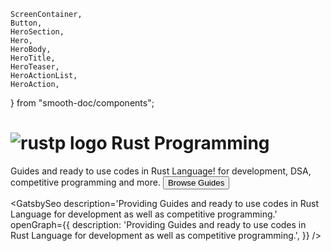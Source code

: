     ScreenContainer,
    Button,
    HeroSection,
    Hero,
    HeroBody,
    HeroTitle,
    HeroTeaser,
    HeroActionList,
    HeroAction,
} from "smooth-doc/components";

<div className="wrapper">

<h1>
<img className="logo" src={logo} alt="rustp logo"/>
Rust Programming
</h1>

</div>
<ScreenContainer>

<HeroSection>
  <Hero backgroundImageURL={heroBackgroundImageURL}>
    <HeroBody>
      <HeroTitle>Guides and ready to use codes in Rust Language!</HeroTitle>
      <HeroTeaser>for development, DSA, competitive programming and more.</HeroTeaser>
      <HeroActionList>
        <HeroAction>
          <Button
            variant="neutral"
            forwardedAs="a"
            href="/basic-programs/input-single-number/"
          >
            Browse Guides
          </Button>
        </HeroAction>
      </HeroActionList>
    </HeroBody>
  </Hero>
</HeroSection>

</ScreenContainer>



<GatsbySeo
    description='Providing Guides and ready to use codes in Rust Language for development as well as competitive programming.'
    openGraph={{
        description: 'Providing Guides and ready to use codes in Rust Language for development as well as competitive programming.',
    }}
/>

